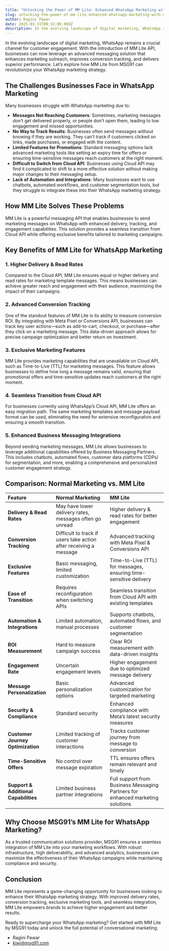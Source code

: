 ```yaml
---
title: "Unlocking the Power of MM Lite: Enhanced WhatsApp Marketing with MSG91"
slug: unlocking-the-power-of-mm-lite-enhanced-whatsapp-marketing-with-msg91
author: Ragini Pawar
date: 2025-03-31T09:32:00.069Z
description: In the evolving landscape of digital marketing, WhatsApp remains a crucial channel for customer engagement.
---
```


In the evolving landscape of digital marketing, WhatsApp remains a crucial channel for customer engagement. With the introduction of MM Lite API, businesses can now leverage an advanced messaging solution that enhances marketing outreach, improves conversion tracking, and delivers superior performance. Let’s explore how MM Lite from MSG91 can revolutionize your WhatsApp marketing strategy.

## **The Challenges Businesses Face in WhatsApp Marketing**

Many businesses struggle with WhatsApp marketing due to:

* **Messages Not Reaching Customers**: Sometimes, marketing messages don’t get delivered properly, or people don’t open them, leading to low engagement and missed opportunities.  
* **No Way to Track Results**: Businesses often send messages without knowing if they are working. They can’t track if customers clicked on links, made purchases, or engaged with the content.  
* **Limited Features for Promotions**: Standard messaging options lack advanced marketing tools like setting an expiry time for offers or ensuring time-sensitive messages reach customers at the right moment.  
* **Difficult to Switch from Cloud API**: Businesses using Cloud API may find it complicated to shift to a more effective solution without making major changes to their messaging setup.  
* **Lack of Automation and Integrations**: Many businesses want to use chatbots, automated workflows, and customer segmentation tools, but they struggle to integrate these into their WhatsApp marketing strategy.


## **How MM Lite Solves These Problems**

MM Lite is a powerful messaging API that enables businesses to send marketing messages on WhatsApp with enhanced delivery, tracking, and engagement capabilities. This solution provides a seamless transition from Cloud API while offering exclusive benefits tailored to marketing campaigns.

## **Key Benefits of MM Lite for WhatsApp Marketing**

### **1\. Higher Delivery & Read Rates**

Compared to the Cloud API, MM Lite ensures equal or higher delivery and read rates for marketing template messages. This means businesses can achieve greater reach and engagement with their audience, maximizing the impact of their campaigns.

### **2\. Advanced Conversion Tracking**

One of the standout features of MM Lite is its ability to measure conversion ROI. By integrating with Meta Pixel or Conversions API, businesses can track key user actions—such as add-to-cart, checkout, or purchase—after they click on a marketing message. This data-driven approach allows for precise campaign optimization and better return on investment.

### **3\. Exclusive Marketing Features**

MM Lite provides marketing capabilities that are unavailable on Cloud API, such as Time-to-Live (TTL) for marketing messages. This feature allows businesses to define how long a message remains valid, ensuring that promotional offers and time-sensitive updates reach customers at the right moment.

### **4\. Seamless Transition from Cloud API**

For businesses currently using WhatsApp’s Cloud API, MM Lite offers an easy migration path. The same marketing templates and message payload format can be used, eliminating the need for extensive reconfiguration and ensuring a smooth transition.

### **5\. Enhanced Business Messaging Integrations**

Beyond sending marketing messages, MM Lite allows businesses to leverage additional capabilities offered by Business Messaging Partners. This includes chatbots, automated flows, customer data platforms (CDPs) for segmentation, and more, enabling a comprehensive and personalized customer engagement strategy.

## **Comparison: Normal Marketing vs. MM Lite**

| Feature | Normal Marketing | MM Lite |
| :---- | :---- | :---- |
| **Delivery & Read Rates** | May have lower delivery rates, messages often go unread | Higher delivery & read rates for better engagement |
| **Conversion Tracking** | Difficult to track if users take action after receiving a message | Advanced tracking with Meta Pixel & Conversions API |
| **Exclusive Features** | Basic messaging, limited customization | Time-to-Live (TTL) for messages, ensuring time-sensitive delivery |
| **Ease of Transition** | Requires reconfiguration when switching APIs | Seamless transition from Cloud API with existing templates |
| **Automation & Integrations** | Limited automation, manual processes | Supports chatbots, automated flows, and customer segmentation |
| **ROI Measurement** | Hard to measure campaign success | Clear ROI measurement with data-driven insights |
| **Engagement Rate** | Uncertain engagement levels | Higher engagement due to optimized message delivery |
| **Message Personalization** | Basic personalization options | Advanced customization for targeted marketing |
| **Security & Compliance** | Standard security | Enhanced compliance with Meta’s latest security measures |
| **Customer Journey Optimization** | Limited tracking of customer interactions | Tracks customer journey from message to conversion |
| **Time-Sensitive Offers** | No control over message expiration | TTL ensures offers remain relevant and timely |
| **Support & Additional Capabilities** | Limited business partner integrations | Full support from Business Messaging Partners for enhanced marketing solutions |

## 

## **Why Choose MSG91’s MM Lite for WhatsApp Marketing?**

As a trusted communication solutions provider, MSG91 ensures a seamless integration of MM Lite into your marketing workflows. With robust infrastructure, high deliverability, and advanced analytics, businesses can maximize the effectiveness of their WhatsApp campaigns while maintaining compliance and security.

## **Conclusion**

MM Lite represents a game-changing opportunity for businesses looking to enhance their WhatsApp marketing strategy. With improved delivery rates, conversion tracking, exclusive marketing tools, and seamless integration, MM Lite empowers brands to achieve higher engagement and better results.

Ready to supercharge your WhatsApp marketing? Get started with MM Lite by MSG91 today and unlock the full potential of conversational marketing.

- Ragini Pawar  
- kiwi@msg91.com

